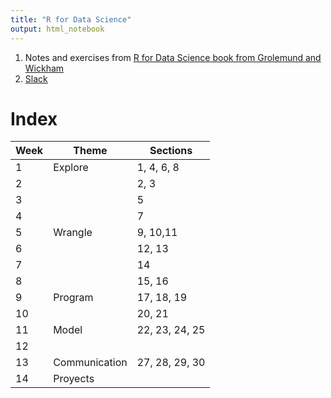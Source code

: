 ```yaml
---
title: "R for Data Science"
output: html_notebook
---
```


1. Notes and exercises from [R for Data Science book from Grolemund and Wickham]( http://r4ds.had.co.nz/)
1. [Slack](https://rfordatascience.slack.com/)

# Index

| Week | Theme         | Sections       |
|------|---------------|----------------|
| 1    | Explore       | 1, 4, 6, 8     |
| 2    |               | 2, 3           |
| 3    |               | 5              |
| 4    |               | 7              |
| 5    | Wrangle       | 9, 10,11       |
| 6    |               | 12, 13         |
| 7    |               | 14             |
| 8    |               | 15, 16         |
| 9    | Program       | 17, 18, 19     |
| 10   |               | 20, 21         |
| 11   | Model         | 22, 23, 24, 25 |
| 12   |               |                |
| 13   | Communication | 27, 28, 29, 30 |
| 14   | Proyects      |                |
  